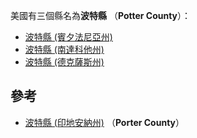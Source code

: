 美國有三個縣名為'''波特縣''' （'''Potter County'''）：
* [[波特縣_(賓夕法尼亞州)|波特縣 (賓夕法尼亞州)]]
* [[波特縣_(南達科他州)|波特縣 (南達科他州)]]
* [[波特縣_(德克薩斯州)|波特縣 (德克薩斯州)]]

== 參考 ==
*[[波特縣_(印地安納州)|波特縣 (印地安納州)]] （'''Porter County'''）
{{disambig|B波特縣|Cat=三字县名消歧义}}